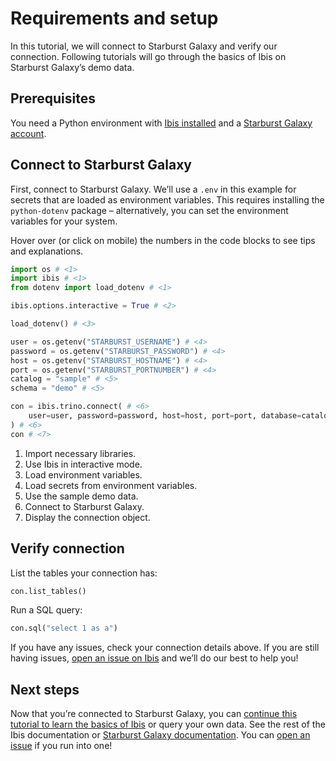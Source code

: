 # Requirements and setup

In this tutorial, we will connect to Starburst Galaxy and verify our connection. Following tutorials will go through the basics of Ibis on Starburst Galaxy's demo data.

## Prerequisites

You need a Python environment with [Ibis installed](/install.qmd) and a [Starburst Galaxy account](https://www.starburst.io/platform/starburst-galaxy/start).

## Connect to Starburst Galaxy

First, connect to Starburst Galaxy. We'll use a `.env` in this  example for secrets that are loaded as environment variables. This requires installing the `python-dotenv` package -- alternatively, you can set the environment variables for your system.

::: {.callout-tip}
Hover over (or click on mobile) the numbers in the code blocks to see tips and explanations.
:::

```python
import os # <1>
import ibis # <1>
from dotenv import load_dotenv # <1>

ibis.options.interactive = True # <2>

load_dotenv() # <3>

user = os.getenv("STARBURST_USERNAME") # <4>
password = os.getenv("STARBURST_PASSWORD") # <4>
host = os.getenv("STARBURST_HOSTNAME") # <4>
port = os.getenv("STARBURST_PORTNUMBER") # <4>
catalog = "sample" # <5>
schema = "demo" # <5>

con = ibis.trino.connect( # <6>
    user=user, password=password, host=host, port=port, database=catalog, schema=schema # <6>
) # <6>
con # <7>
```

1. Import necessary libraries.
2. Use Ibis in interactive mode.
3. Load environment variables.
4. Load secrets from environment variables.
5. Use the sample demo data.
6. Connect to Starburst Galaxy.
7. Display the connection object.

## Verify connection

List the tables your connection has:

```python
con.list_tables()
```

Run a SQL query:

```python
con.sql("select 1 as a")
```

If you have any issues, check your connection details above. If you are still having issues, [open an issue on Ibis](https://github.com/ibis/ibis-project/issues/new/choose) and we'll do our best to help you!

## Next steps

Now that you're connected to Starburst Galaxy, you can [continue this tutorial to learn the basics of Ibis](1_basics.qmd) or query your own data. See the rest of the Ibis documentation or [Starburst Galaxy documentation](https://docs.starburst.io/starburst-galaxy). You can [open an issue](https://github.com/ibis-project/ibis/issues/new/choose) if you run into one!
